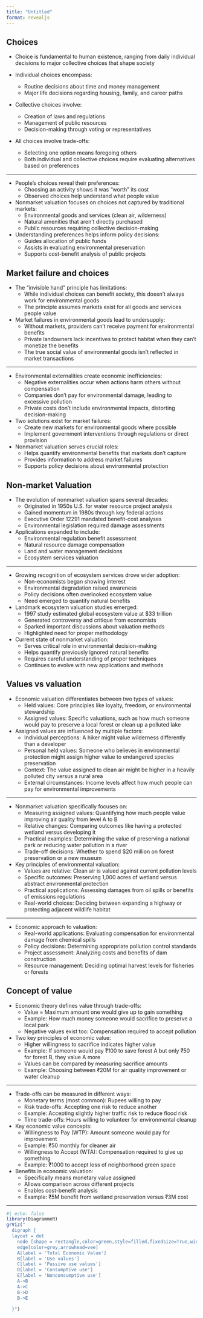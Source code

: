 ```yaml
---
title: "Untitled"
format: revealjs
---
```



## Choices

-   Choice is fundamental to human existence, ranging from daily individual decisions to major collective choices that shape society

-   Individual choices encompass:

    -   Routine decisions about time and money management
    -   Major life decisions regarding housing, family, and career paths

-   Collective choices involve:

    -   Creation of laws and regulations
    -   Management of public resources
    -   Decision-making through voting or representatives

-   All choices involve trade-offs:

    -   Selecting one option means foregoing others
    -   Both individual and collective choices require evaluating alternatives based on preferences

------------------------------------------------------------------------

-   People's choices reveal their preferences:
    -   Choosing an activity shows it was "worth" its cost
    -   Observed choices help understand what people value
-   Nonmarket valuation focuses on choices not captured by traditional markets:
    -   Environmental goods and services (clean air, wilderness)
    -   Natural amenities that aren't directly purchased
    -   Public resources requiring collective decision-making
-   Understanding preferences helps inform policy decisions:
    -   Guides allocation of public funds
    -   Assists in evaluating environmental preservation
    -   Supports cost-benefit analysis of public projects

## Market failure and choices

-   The "invisible hand" principle has limitations:
    -   While individual choices can benefit society, this doesn't always work for environmental goods
    -   The principle assumes markets exist for all goods and services people value
-   Market failures in environmental goods lead to undersupply:
    -   Without markets, providers can't receive payment for environmental benefits
    -   Private landowners lack incentives to protect habitat when they can't monetize the benefits
    -   The true social value of environmental goods isn't reflected in market transactions

------------------------------------------------------------------------

-   Environmental externalities create economic inefficiencies:
    -   Negative externalities occur when actions harm others without compensation
    -   Companies don't pay for environmental damage, leading to excessive pollution
    -   Private costs don't include environmental impacts, distorting decision-making
-   Two solutions exist for market failures:
    -   Create new markets for environmental goods where possible
    -   Implement government interventions through regulations or direct provision
-   Nonmarket valuation serves crucial roles:
    -   Helps quantify environmental benefits that markets don't capture
    -   Provides information to address market failures
    -   Supports policy decisions about environmental protection

## Non-market Valuation

-   The evolution of nonmarket valuation spans several decades:
    -   Originated in 1950s U.S. for water resource project analysis
    -   Gained momentum in 1980s through key federal actions
    -   Executive Order 12291 mandated benefit-cost analyses
    -   Environmental legislation required damage assessments
-   Applications expanded to include:
    -   Environmental regulation benefit assessment
    -   Natural resource damage compensation
    -   Land and water management decisions
    -   Ecosystem services valuation

------------------------------------------------------------------------

-   Growing recognition of ecosystem services drove wider adoption:
    -   Non-economists began showing interest
    -   Environmental degradation raised awareness
    -   Policy decisions often overlooked ecosystem value
    -   Need emerged to quantify natural benefits
-   Landmark ecosystem valuation studies emerged:
    -   1997 study estimated global ecosystem value at \$33 trillion
    -   Generated controversy and critique from economists
    -   Sparked important discussions about valuation methods
    -   Highlighted need for proper methodology
-   Current state of nonmarket valuation:
    -   Serves critical role in environmental decision-making
    -   Helps quantify previously ignored natural benefits
    -   Requires careful understanding of proper techniques
    -   Continues to evolve with new applications and methods

## Values vs valuation

-   Economic valuation differentiates between two types of values:
    -   Held values: Core principles like loyalty, freedom, or environmental stewardship
    -   Assigned values: Specific valuations, such as how much someone would pay to preserve a local forest or clean up a polluted lake
-   Assigned values are influenced by multiple factors:
    -   Individual perceptions: A hiker might value wilderness differently than a developer
    -   Personal held values: Someone who believes in environmental protection might assign higher value to endangered species preservation
    -   Context: The value assigned to clean air might be higher in a heavily polluted city versus a rural area
    -   External circumstances: Income levels affect how much people can pay for environmental improvements

------------------------------------------------------------------------

-   Nonmarket valuation specifically focuses on:
    -   Measuring assigned values: Quantifying how much people value improving air quality from level A to B
    -   Relative changes: Comparing outcomes like having a protected wetland versus developing it
    -   Practical examples: Determining the value of preserving a national park or reducing water pollution in a river
    -   Trade-off decisions: Whether to spend \$20 million on forest preservation or a new museum
-   Key principles of environmental valuation:
    -   Values are relative: Clean air is valued against current pollution levels
    -   Specific outcomes: Preserving 1,000 acres of wetland versus abstract environmental protection
    -   Practical applications: Assessing damages from oil spills or benefits of emissions regulations
    -   Real-world choices: Deciding between expanding a highway or protecting adjacent wildlife habitat

------------------------------------------------------------------------

-   Economic approach to valuation:
    -   Real-world applications: Evaluating compensation for environmental damage from chemical spills
    -   Policy decisions: Determining appropriate pollution control standards
    -   Project assessment: Analyzing costs and benefits of dam construction
    -   Resource management: Deciding optimal harvest levels for fisheries or forests

## Concept of value

-   Economic theory defines value through trade-offs:
    -   Value = Maximum amount one would give up to gain something
    -   Example: How much money someone would sacrifice to preserve a local park
    -   Negative values exist too: Compensation required to accept pollution
-   Two key principles of economic value:
    -   Higher willingness to sacrifice indicates higher value
    -   Example: If someone would pay ₹100 to save forest A but only ₹50 for forest B, they value A more
    -   Values can be compared by measuring sacrifice amounts
    -   Example: Choosing between ₹20M for air quality improvement or water cleanup

------------------------------------------------------------------------

-   Trade-offs can be measured in different ways:
    -   Monetary terms (most common): Rupees willing to pay
    -   Risk trade-offs: Accepting one risk to reduce another
    -   Example: Accepting slightly higher traffic risk to reduce flood risk
    -   Time trade-offs: Hours willing to volunteer for environmental cleanup
-   Key economic value concepts:
    -   Willingness to Pay (WTP): Amount someone would pay for improvement
    -   Example: ₹50 monthly for cleaner air
    -   Willingness to Accept (WTA): Compensation required to give up something
    -   Example: ₹1000 to accept loss of neighborhood green space
-   Benefits in economic valuation:
    -   Specifically means monetary value assigned
    -   Allows comparison across different projects
    -   Enables cost-benefit analysis
    -   Example: ₹5M benefit from wetland preservation versus ₹3M cost

------------------------------------------------------------------------

```r
#| echo: false
library(DiagrammeR)
grViz("
  digraph {
  layout = dot
    node [shape = rectangle,color=green,style=filled,fixedsize=True,width=0.6]
    edge[color=grey,arrowhead=vee]
    A[label = 'Total Economic Value']
    B[label = 'Use values']
    C[label = 'Passive use values']
    D[label = 'Consumptive use']
    E[label = 'Nonconsumptive use']
    A->B
    A->C
    B->D
    B->E
    
  }")

```

